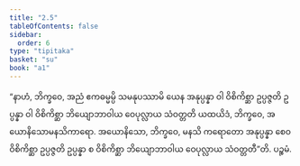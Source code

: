 ```yaml
---
title: "2.5"
tableOfContents: false
sidebar:
  order: 6
type: "tipitaka"
basket: "su"
book: "a1"
---
```



<DynamicBreadcrumb />

<Division number="15" book="a1">

<Paragraph number="32" book="a1">
“နာဟံ, ဘိက္ခဝေ, အညံ ဧကဓမ္မမ္ပိ သမနုပဿာမိ ယေန အနုပ္ပန္နာ ဝါ ဝိစိကိစ္ဆာ ဥပ္ပဇ္ဇတိ ဥပ္ပန္နာ ဝါ ဝိစိကိစ္ဆာ ဘိယျောဘာဝါယ ဝေပုလ္လာယ သံဝတ္တတိ ယထယိဒံ, ဘိက္ခဝေ, အယောနိသောမနသိကာရော. အယောနိသော, ဘိက္ခဝေ, မနသိ ကရောတော အနုပ္ပန္နာ စေဝ ဝိစိကိစ္ဆာ ဥပ္ပဇ္ဇတိ ဥပ္ပန္နာ စ ဝိစိကိစ္ဆာ ဘိယျောဘာဝါယ ဝေပုလ္လာယ သံဝတ္တတီ”တိ.

</Paragraph>
</Division>

<Paragraph number="33" type="center" book="a1">
ပဉ္စမံ.
</Paragraph>